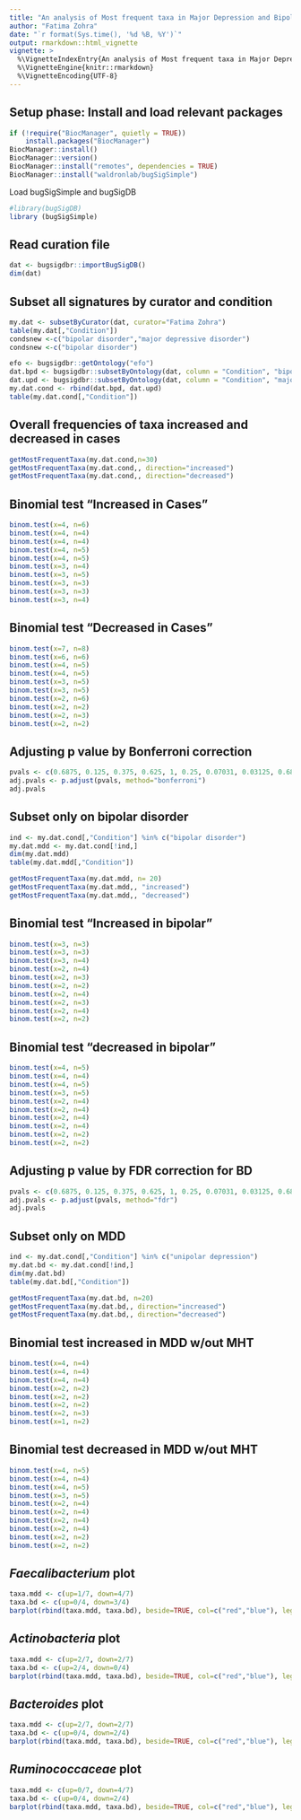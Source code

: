 ```yaml
---
title: "An analysis of Most frequent taxa in Major Depression and Bipolar Disorder"
author: "Fatima Zohra"
date: "`r format(Sys.time(), '%d %B, %Y')`"
output: rmarkdown::html_vignette
vignette: >
  %\VignetteIndexEntry{An analysis of Most frequent taxa in Major Depression and Bipolar Disorder}
  %\VignetteEngine{knitr::rmarkdown}
  %\VignetteEncoding{UTF-8}
---
```


## Setup phase: Install and load relevant packages

```r
if (!require("BiocManager", quietly = TRUE))
    install.packages("BiocManager")
BiocManager::install()
BiocManager::version()
BiocManager::install("remotes", dependencies = TRUE)
BiocManager::install("waldronlab/bugSigSimple")
```

Load bugSigSimple and bugSigDB

```r
#library(bugSigDB)
library (bugSigSimple)
```

## Read curation file

```r
dat <- bugsigdbr::importBugSigDB()
dim(dat)
```

## Subset all signatures by curator and condition

```r
my.dat <- subsetByCurator(dat, curator="Fatima Zohra")
table(my.dat[,"Condition"])
condsnew <-c("bipolar disorder","major depressive disorder")
condsnew <-c("bipolar disorder")

efo <- bugsigdbr::getOntology("efo")
dat.bpd <- bugsigdbr::subsetByOntology(dat, column = "Condition", "bipolar disorder", efo)
dat.upd <- bugsigdbr::subsetByOntology(dat, column = "Condition", "major depressive disorder", efo)
my.dat.cond <- rbind(dat.bpd, dat.upd)
table(my.dat.cond[,"Condition"])

```

## Overall frequencies of taxa increased and decreased in cases

```r
getMostFrequentTaxa(my.dat.cond,n=30)
getMostFrequentTaxa(my.dat.cond,, direction="increased")
getMostFrequentTaxa(my.dat.cond,, direction="decreased")
```

## Binomial test "Increased in Cases"

```r
binom.test(x=4, n=6)
binom.test(x=4, n=4)
binom.test(x=4, n=4)
binom.test(x=4, n=5)
binom.test(x=4, n=5)
binom.test(x=3, n=4)
binom.test(x=3, n=5)
binom.test(x=3, n=3)
binom.test(x=3, n=3)
binom.test(x=3, n=4)
```

## Binomial test "Decreased in Cases"

```r
binom.test(x=7, n=8)
binom.test(x=6, n=6)
binom.test(x=4, n=5)
binom.test(x=4, n=5)
binom.test(x=3, n=5)
binom.test(x=3, n=5)
binom.test(x=2, n=6)
binom.test(x=2, n=2)
binom.test(x=2, n=3)
binom.test(x=2, n=2)
```

## Adjusting p value by Bonferroni correction

```r
pvals <- c(0.6875, 0.125, 0.375, 0.625, 1, 0.25, 0.07031, 0.03125, 0.6875, 0.5)
adj.pvals <- p.adjust(pvals, method="bonferroni")
adj.pvals
```

## Subset only on bipolar disorder

```r
ind <- my.dat.cond[,"Condition"] %in% c("bipolar disorder")
my.dat.mdd <- my.dat.cond[!ind,]
dim(my.dat.mdd)
table(my.dat.mdd[,"Condition"])

getMostFrequentTaxa(my.dat.mdd, n= 20)
getMostFrequentTaxa(my.dat.mdd,, "increased")
getMostFrequentTaxa(my.dat.mdd,, "decreased")
```

## Binomial test "Increased in bipolar"

```r
binom.test(x=3, n=3)
binom.test(x=3, n=3)
binom.test(x=3, n=4)
binom.test(x=2, n=4)
binom.test(x=2, n=3)
binom.test(x=2, n=2)
binom.test(x=2, n=4)
binom.test(x=2, n=3)
binom.test(x=2, n=4)
binom.test(x=2, n=2)
```

## Binomial test "decreased in bipolar"

```r
binom.test(x=4, n=5)
binom.test(x=4, n=4)
binom.test(x=4, n=5)
binom.test(x=3, n=5)
binom.test(x=2, n=4)
binom.test(x=2, n=4)
binom.test(x=2, n=4)
binom.test(x=2, n=4)
binom.test(x=2, n=2)
binom.test(x=2, n=2)
```

## Adjusting p value by FDR correction for BD

```r
pvals <- c(0.6875, 0.125, 0.375, 0.625, 1, 0.25, 0.07031, 0.03125, 0.6875, 0.5)
adj.pvals <- p.adjust(pvals, method="fdr")
adj.pvals
```

## Subset only on MDD

```r
ind <- my.dat.cond[,"Condition"] %in% c("unipolar depression")
my.dat.bd <- my.dat.cond[!ind,]
dim(my.dat.bd)
table(my.dat.bd[,"Condition"])

getMostFrequentTaxa(my.dat.bd, n=20)
getMostFrequentTaxa(my.dat.bd,, direction="increased")
getMostFrequentTaxa(my.dat.bd,, direction="decreased")
```

## Binomial test increased in MDD w/out MHT

```r
binom.test(x=4, n=4)
binom.test(x=4, n=4)
binom.test(x=4, n=4)
binom.test(x=2, n=2)
binom.test(x=2, n=2)
binom.test(x=2, n=2)
binom.test(x=2, n=3)
binom.test(x=1, n=2)
```

## Binomial test decreased in MDD w/out MHT

```r
binom.test(x=4, n=5)
binom.test(x=4, n=4)
binom.test(x=4, n=5)
binom.test(x=3, n=5)
binom.test(x=2, n=4)
binom.test(x=2, n=4)
binom.test(x=2, n=4)
binom.test(x=2, n=4)
binom.test(x=2, n=2)
binom.test(x=2, n=2)
```

## *Faecalibacterium* plot

```r
taxa.mdd <- c(up=1/7, down=4/7)
taxa.bd <- c(up=0/4, down=3/4)
barplot(rbind(taxa.mdd, taxa.bd), beside=TRUE, col=c("red","blue"), legend=TRUE, args.legend=list(x="topleft", legend=c("major depressive disorder", "bipolar disorder")), ylab="relative frequency", main="Frequency of Faecalibacterium")
```

## *Actinobacteria* plot

```r
taxa.mdd <- c(up=2/7, down=2/7)
taxa.bd <- c(up=2/4, down=0/4)
barplot(rbind(taxa.mdd, taxa.bd), beside=TRUE, col=c("red","blue"), legend=TRUE, args.legend=list(x="topright", cex = 0.70, legend=c("major depressive disorder", "bipolar disorder")), ylab="relative frequency", main="Frequency of Actinobacteria")
```

## *Bacteroides* plot

```r

taxa.mdd <- c(up=2/7, down=2/7)
taxa.bd <- c(up=0/4, down=2/4)
barplot(rbind(taxa.mdd, taxa.bd), beside=TRUE, col=c("red","blue"), legend=TRUE, args.legend=list(x="topleft", cex = 0.80, legend=c("major depressive disorder", "bipolar disorder")), ylab="relative frequency", main="Frequency of Bacteroides")
```

## *Ruminococcaceae* plot

```r
taxa.mdd <- c(up=0/7, down=4/7)
taxa.bd <- c(up=0/4, down=2/4)
barplot(rbind(taxa.mdd, taxa.bd), beside=TRUE, col=c("red","blue"), legend=TRUE, args.legend=list(x="topleft", cex = 0.75, legend=c("major depressive disorder", "bipolar disorder")), ylab="relative frequency", main="Frequency of Ruminococcaceae")
```
